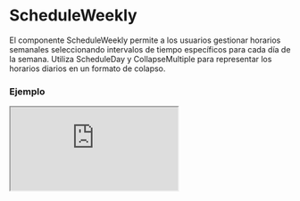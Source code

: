 
# ScheduleWeekly

El componente ScheduleWeekly permite a los usuarios gestionar horarios semanales seleccionando intervalos de tiempo específicos para cada día de la semana. Utiliza ScheduleDay y CollapseMultiple para representar los horarios diarios en un formato de colapso.

### Ejemplo

<Iframe src="https://fenextjs-component-storybook.vercel.app/iframe.html?args=&id=component-schedule-weekly--index&viewMode=story" />

### Importacion

Para importar el componente ScheduleWeekly, se puede hacer desde fenextjs

```tsx copy
import { ScheduleWeekly } from "fenextjs";
```

### Parametros

| Parametro | Tipo | Requerido | Default | Descripcion |
| --------- | ---- | --------- | ------- | ----------- |
| className | string | no | '' | Clase CSS para personalizar el contenedor del componente ScheduleWeekly. |
| title | ReactNode | no | 'Schedule Weekly' | Título del componente ScheduleWeekly. |
| defaultValue | ScheduleWeeklyValueType | no | \{\} | Valor inicial del horario semanal, estructurado por días de la semana. |
| value | ScheduleWeeklyValueType | no | undefined | Valor actual del horario semanal, usado para el control del componente desde el exterior. |
| onChange | (v: ScheduleWeeklyValueType) =\> void | no | N/A | Función callback para manejar cambios en el valor del horario semanal. |
| CollapseMultipleProps | Omit\<CollapseMultipleProps, 'items'\> | no | \{ name: 'schedule', type: 'radio', defaultActive: 0 \} | Props para personalizar el comportamiento del componente CollapseMultiple que envuelve cada día de la semana. |
| onParseHeaderDay | (v: DaysEnum) =\> ReactNode | no | undefined | Función para personalizar el encabezado de cada día de la semana en el colapso. |

### Storybook

Para ver el storybook del componente lo puede hacer con este [link](https://fenextjs-component-storybook.vercel.app/?path=/story/component-schedule-weekly--index)

### Usos

- Uso básico del ScheduleWeekly

```tsx copy
<ScheduleWeekly onChange={(value) => console.log(value)} />
```

- ScheduleWeekly con título personalizado

```tsx copy
<ScheduleWeekly title="Horario Semanal" />
```

- ScheduleWeekly con CollapseMultipleProps personalizados

```tsx copy
<ScheduleWeekly CollapseMultipleProps={{ type: 'checkbox', defaultActive: [0, 1] }} />
```

